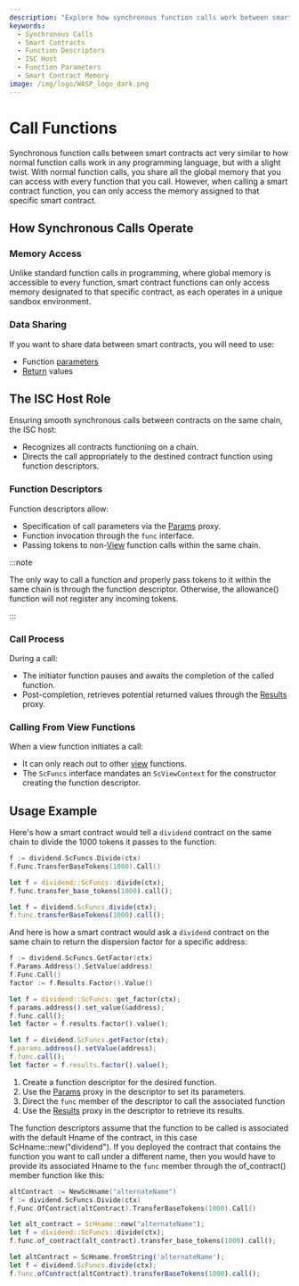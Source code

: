 ```yaml
---
description: "Explore how synchronous function calls work between smart contracts, highlighting the role of function descriptors in parameter and token passage, and understanding the ISC host's role in this procedure."
keywords:
  - Synchronous Calls
  - Smart Contracts
  - Function Descriptors
  - ISC Host
  - Function Parameters
  - Smart Contract Memory
image: /img/logo/WASP_logo_dark.png
---
```



# Call Functions

Synchronous function calls between smart contracts act very similar to how normal function calls work in any programming language,
but with a slight twist.
With normal function calls, you share all the global memory that you can access with every function that you call.
However, when calling a smart contract function,
you can only access the memory assigned to that specific smart contract.

## How Synchronous Calls Operate

### Memory Access

Unlike standard function calls in programming,
where global memory is accessible to every function,
smart contract functions can only access memory designated to that specific contract,
as each operates in a unique sandbox environment.

### Data Sharing

If you want to share data between smart contracts, you will need to use:

- Function [parameters](params.mdx)
- [Return](results.mdx) values

## The ISC Host Role

Ensuring smooth synchronous calls between contracts on the same chain, the ISC host:

- Recognizes all contracts functioning on a chain.
- Directs the call appropriately to the destined contract function using function descriptors.

### Function Descriptors

Function descriptors allow:

- Specification of call parameters via the [Params](params.mdx) proxy.
- Function invocation through the `func` interface.
- Passing tokens to non-[View](views.mdx) function calls within the same chain.

:::note

The only way to call a function and properly pass tokens to it within the same chain is through the function descriptor.
Otherwise, the allowance() function will not register any incoming tokens.

:::

### Call Process

During a call:

- The initiator function pauses and awaits the completion of the called function.
- Post-completion, retrieves potential returned values through the [Results](results.mdx) proxy.

### Calling From View Functions

When a view function initiates a call:

- It can only reach out to other [view](views.mdx) functions.
- The `ScFuncs` interface mandates an `ScViewContext` for the constructor creating the function descriptor.

## Usage Example

Here's how a smart contract would tell a `dividend` contract on the same chain to divide the 1000 tokens it passes to the function:

<Tabs groupId="language" queryString>

<TabItem value="go" label="Go">

```go
f := dividend.ScFuncs.Divide(ctx)
f.Func.TransferBaseTokens(1000).Call()
```

</TabItem>
<TabItem value="rust" label="Rust">

```rust
let f = dividend::ScFuncs::divide(ctx);
f.func.transfer_base_tokens(1000).call();
```

</TabItem>
<TabItem value="typescript" label="Typescript">

```ts
let f = dividend.ScFuncs.divide(ctx);
f.func.transferBaseTokens(1000).call();
```

</TabItem>
</Tabs>

And here is how a smart contract would ask a `dividend` contract on the same chain to
return the dispersion factor for a specific address:

<Tabs groupId="language" queryString>

<TabItem value="go" label="Go">

```go
f := dividend.ScFuncs.GetFactor(ctx)
f.Params.Address().SetValue(address)
f.Func.Call()
factor := f.Results.Factor().Value()
```

</TabItem>
<TabItem value="rust" label="Rust">

```rust
let f = dividend::ScFuncs::get_factor(ctx);
f.params.address().set_value(&address);
f.func.call();
let factor = f.results.factor().value();
```

</TabItem>
<TabItem value="typescript" label="Typescript">

```ts
let f = dividend.ScFuncs.getFactor(ctx);
f.params.address().setValue(address);
f.func.call();
let factor = f.results.factor().value();
```

</TabItem>
</Tabs>

1. Create a function descriptor for the desired function.
2. Use the [Params](params.mdx) proxy in the descriptor to set its parameters.
3. Direct the `func` member of the descriptor to call the associated function
4. Use the [Results](results.mdx) proxy in the descriptor to retrieve its results.

The function descriptors assume that the function to be called is associated with the
default Hname of the contract, in this case ScHname::new("dividend"). If you deployed the
contract that contains the function you want to call under a different name, then you
would have to provide its associated Hname to the `func` member through the of_contract()
member function like this:

<Tabs groupId="language" queryString>

<TabItem value="go" label="Go">

```go
altContract := NewScHname("alternateName")
f := dividend.ScFuncs.Divide(ctx)
f.Func.OfContract(altContract).TransferBaseTokens(1000).Call()
```

</TabItem>
<TabItem value="rust" label="Rust">

```rust
let alt_contract = ScHname::new("alternateName");
let f = dividend::ScFuncs::divide(ctx);
f.func.of_contract(alt_contract).transfer_base_tokens(1000).call();
```

</TabItem>
<TabItem value="typescript" label="Typescript">

```ts
let altContract = ScHname.fromString('alternateName');
let f = dividend.ScFuncs.divide(ctx);
f.func.ofContract(altContract).transferBaseTokens(1000).call();
```

</TabItem>
</Tabs>
